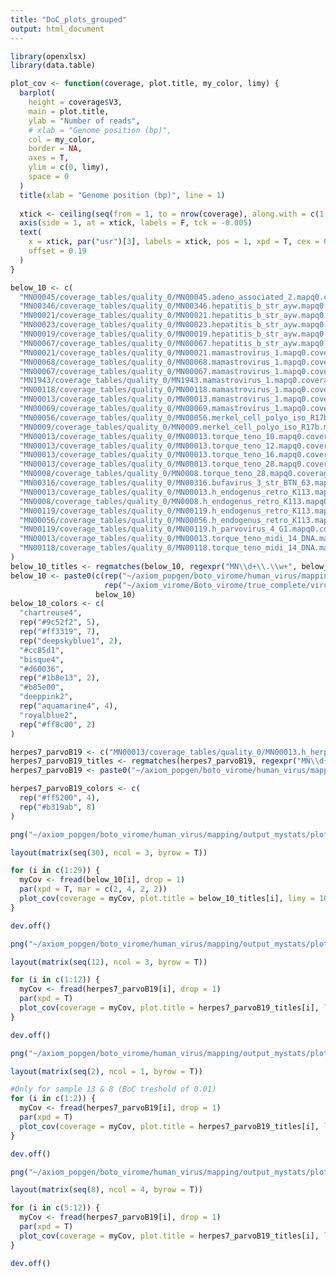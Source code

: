 ```yaml
---
title: "DoC_plots_grouped"
output: html_document
---
```


```r
library(openxlsx)
library(data.table)
```

```r
plot_cov <- function(coverage, plot.title, my_color, limy) {
  barplot(
    height = coverage$V3,
    main = plot.title,
    ylab = "Number of reads",
    # xlab = "Genome position (bp)",
    col = my_color,
    border = NA,
    axes = T,
    ylim = c(0, limy),
    space = 0
  )
  title(xlab = "Genome position (bp)", line = 1)
  
  xtick <- ceiling(seq(from = 1, to = nrow(coverage), along.with = c(1:5)))
  axis(side = 1, at = xtick, labels = F, tck = -0.005)
  text(
    x = xtick, par("usr")[3], labels = xtick, pos = 1, xpd = T, cex = 0.95,
    offset = 0.19
  )
}
```


```r
below_10 <- c(
  "MN00045/coverage_tables/quality_0/MN00045.adeno_associated_2.mapq0.coverage.tsv",
  "MN00346/coverage_tables/quality_0/MN00346.hepatitis_b_str_ayw.mapq0.coverage.tsv",
  "MN00021/coverage_tables/quality_0/MN00021.hepatitis_b_str_ayw.mapq0.coverage.tsv",
  "MN00023/coverage_tables/quality_0/MN00023.hepatitis_b_str_ayw.mapq0.coverage.tsv",
  "MN00019/coverage_tables/quality_0/MN00019.hepatitis_b_str_ayw.mapq0.coverage.tsv",
  "MN00067/coverage_tables/quality_0/MN00067.hepatitis_b_str_ayw.mapq0.coverage.tsv",
  "MN00021/coverage_tables/quality_0/MN00021.mamastrovirus_1.mapq0.coverage.tsv",
  "MN00068/coverage_tables/quality_0/MN00068.mamastrovirus_1.mapq0.coverage.tsv",
  "MN00067/coverage_tables/quality_0/MN00067.mamastrovirus_1.mapq0.coverage.tsv",
  "MN1943/coverage_tables/quality_0/MN1943.mamastrovirus_1.mapq0.coverage.tsv",
  "MN00118/coverage_tables/quality_0/MN00118.mamastrovirus_1.mapq0.coverage.tsv",
  "MN00013/coverage_tables/quality_0/MN00013.mamastrovirus_1.mapq0.coverage.tsv",
  "MN00069/coverage_tables/quality_0/MN00069.mamastrovirus_1.mapq0.coverage.tsv",
  "MN00056/coverage_tables/quality_0/MN00056.merkel_cell_polyo_iso_R17b.mapq0.coverage.tsv",
  "MN0009/coverage_tables/quality_0/MN0009.merkel_cell_polyo_iso_R17b.mapq0.coverage.tsv",
  "MN00013/coverage_tables/quality_0/MN00013.torque_teno_10.mapq0.coverage.tsv",
  "MN00013/coverage_tables/quality_0/MN00013.torque_teno_12.mapq0.coverage.tsv",
  "MN00013/coverage_tables/quality_0/MN00013.torque_teno_16.mapq0.coverage.tsv",
  "MN00013/coverage_tables/quality_0/MN00013.torque_teno_28.mapq0.coverage.tsv",
  "MN0008/coverage_tables/quality_0/MN0008.torque_teno_28.mapq0.coverage.tsv", "MN00013/coverage_tables/quality_0/MN00013.torque_teno_8.mapq0.coverage.tsv",
  "MN00316/coverage_tables/quality_0/MN00316.bufavirus_3_str_BTN_63.mapq0.coverage.tsv",
  "MN00013/coverage_tables/quality_0/MN00013.h_endogenus_retro_K113.mapq0.coverage.tsv",
  "MN0008/coverage_tables/quality_0/MN0008.h_endogenus_retro_K113.mapq0.coverage.tsv",
  "MN00119/coverage_tables/quality_0/MN00119.h_endogenus_retro_K113.mapq0.coverage.tsv",
  "MN00056/coverage_tables/quality_0/MN00056.h_endogenus_retro_K113.mapq0.coverage.tsv",
  "MN00119/coverage_tables/quality_0/MN00119.h_parvovirus_4_G1.mapq0.coverage.tsv",
  "MN00013/coverage_tables/quality_0/MN00013.torque_teno_midi_14_DNA.mapq0.coverage.tsv",
  "MN00118/coverage_tables/quality_0/MN00118.torque_teno_midi_14_DNA.mapq0.coverage.tsv"
)
below_10_titles <- regmatches(below_10, regexpr("MN\\d+\\.\\w+", below_10))
below_10 <- paste0(c(rep("~/axiom_popgen/boto_virome/human_virus/mapping/output_mystats/", 21),
                     rep("~/axiom_virome/Boto_virome/true_complete/virus_mappings/human_virus/mapping_temp/output_mystats/", 8)),
                   below_10)
below_10_colors <- c(
  "chartreuse4",
  rep("#9c52f2", 5),
  rep("#ff3319", 7),
  rep("deepskyblue1", 2),
  "#cc85d1",
  "bisque4",
  "#d60036",
  rep("#1b8e13", 2),
  "#b85e00",
  "deeppink2",
  rep("aquamarine4", 4),
  "royalblue2",
  rep("#ff8c00", 2)
)

herpes7_parvoB19 <- c("MN00013/coverage_tables/quality_0/MN00013.h_herpes_7.mapq0.coverage.tsv", "MN0008/coverage_tables/quality_0/MN0008.h_herpes_7.mapq0.coverage.tsv", "MN00119/coverage_tables/quality_0/MN00119.h_herpes_7.mapq0.coverage.tsv", "MN00056/coverage_tables/quality_0/MN00056.h_herpes_7.mapq0.coverage.tsv", "MN00346/coverage_tables/quality_0/MN00346.h_parvovirus_B19.mapq0.coverage.tsv", "MN00013/coverage_tables/quality_0/MN00013.h_parvovirus_B19.mapq0.coverage.tsv", "MN00067/coverage_tables/quality_0/MN00067.h_parvovirus_B19.mapq0.coverage.tsv", "MN00021/coverage_tables/quality_0/MN00021.h_parvovirus_B19.mapq0.coverage.tsv", "MN00119/coverage_tables/quality_0/MN00119.h_parvovirus_B19.mapq0.coverage.tsv", "MN00039/coverage_tables/quality_0/MN00039.h_parvovirus_B19.mapq0.coverage.tsv", "MN0003/coverage_tables/quality_0/MN0003.h_parvovirus_B19.mapq0.coverage.tsv", "MN00066/coverage_tables/quality_0/MN00066.h_parvovirus_B19.mapq0.coverage.tsv")
herpes7_parvoB19_titles <- regmatches(herpes7_parvoB19, regexpr("MN\\d+\\.\\w+", herpes7_parvoB19))
herpes7_parvoB19 <- paste0("~/axiom_popgen/boto_virome/human_virus/mapping/output_mystats/", herpes7_parvoB19)

herpes7_parvoB19_colors <- c(
  rep("#ff5200", 4),
  rep("#b319ab", 8)
)
```

```r
png("~/axiom_popgen/boto_virome/human_virus/mapping/output_mystats/plots_DoC/gathered_plots_DoC_below10.png", width = 10, height = 12, units = "in", res = 300)

layout(matrix(seq(30), ncol = 3, byrow = T))

for (i in c(1:29)) {
  myCov <- fread(below_10[i], drop = 1)
  par(xpd = T, mar = c(2, 4, 2, 2))
  plot_cov(coverage = myCov, plot.title = below_10_titles[i], limy = 10, my_color = below_10_colors[i])
}

dev.off()
```

```r
png("~/axiom_popgen/boto_virome/human_virus/mapping/output_mystats/plots_DoC/gathered_plots_DoC_herpes7_parvoB19.png", width = 7, height = 10, units = "in", res = 300)

layout(matrix(seq(12), ncol = 3, byrow = T))

for (i in c(1:12)) {
  myCov <- fread(herpes7_parvoB19[i], drop = 1)
  par(xpd = T)
  plot_cov(coverage = myCov, plot.title = herpes7_parvoB19_titles[i], limy = 120, herpes7_parvoB19_colors[i])
}

dev.off()
```

```r

png("~/axiom_popgen/boto_virome/human_virus/mapping/output_mystats/plots_DoC/gathered_plots_DoC_herpes7.png", width = 10, height = 10, units = "in", res = 300)

layout(matrix(seq(2), ncol = 1, byrow = T))

#Only for sample 13 & 8 (BoC treshold of 0.01)
for (i in c(1:2)) {
  myCov <- fread(herpes7_parvoB19[i], drop = 1)
  par(xpd = T)
  plot_cov(coverage = myCov, plot.title = herpes7_parvoB19_titles[i], limy = 80, herpes7_parvoB19_colors[i])
}

dev.off()
```
```r

png("~/axiom_popgen/boto_virome/human_virus/mapping/output_mystats/plots_DoC/gathered_plots_DoC_parvoB19.png", width = 11, height = 7, units = "in", res = 300)

layout(matrix(seq(8), ncol = 4, byrow = T))

for (i in c(5:12)) {
  myCov <- fread(herpes7_parvoB19[i], drop = 1)
  par(xpd = T)
  plot_cov(coverage = myCov, plot.title = herpes7_parvoB19_titles[i], limy = 120, herpes7_parvoB19_colors[i])
}

dev.off()
```